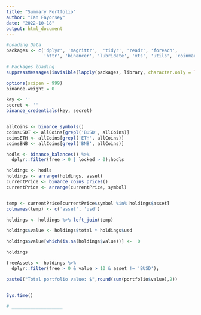 ```yaml
---
title: "Summary Portfolio"
author: "Ian Fayorsey"
date: "2022-10-18"
output: html_document
---
```


```r
#Loading Data
packages <- c('dplyr', 'magrittr',  'tidyr', 'readr', 'foreach', 
              'httr', 'binancer', 'lubridate', 'xts', 'utils', 'coinmarketcapr')

# Packages loading
suppressMessages(invisible(lapply(packages, library, character.only = TRUE)))

options(scipen = 999)
binance.weight = 0

key <- ''
secret <- ''
binance_credentials(key, secret)


allCoins <- binance_symbols()
coinsUSDT <- allCoins[grepl('BUSD', allCoins)]
coinsETH <- allCoins[grepl('ETH', allCoins)]
coinsBNB <- allCoins[grepl('BNB', allCoins)]

hodls <- binance_balances() %>% 
  dplyr::filter(free > 0 | locked > 0);hodls

holdings <- hodls
holdings <- arrange(holdings, asset)
currentPrice <- binance_coins_prices()
currentPrice <- arrange(currentPrice, symbol)


temp <- currentPrice[currentPrice$symbol %in% holdings$asset]
colnames(temp) <- c('asset', 'usd')

holdings <- holdings %>% left_join(temp)

holdings$value <- holdings$total * holdings$usd

holdings$value[which(is.na(holdings$value))] <-  0

holdings

freeAssets <- holdings %>% 
  dplyr::filter(free > 0 & value > 10 & asset != 'BUSD');

paste0("Total portfolio value: $",round(sum(portfolio$value),2))


Sys.time()

# ___________________
```

